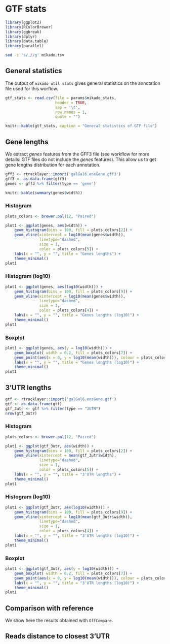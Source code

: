 # GTF stats

```r
library(ggplot2)
library(RColorBrewer)
library(ggbreak)
library(dplyr)
library(data.table)
library(parallel)
```

```bash
sed -i 's/,//g' mikado.tsv
```

## General statistics
The output of `mikado util stats` gives general statistics on the annotation file used for this worflow.

```r
gtf_stats <- read.csv(file = params$mikado_stats,
					  header = TRUE,
					  sep = '\t',
					  row.names = 1,
					  quote = "")
```

```r
knitr::kable(gtf_stats, caption = "General statistics of GTF file")
```


## Gene lengths

We extract *genes* features from the GFF3 file (see workflow for more details: GTF files do not include the *genes* features).
This allow us to get gene lengths distribution for each annotation.

```r
gff3 <- rtracklayer::import('galGal6.ensGene.gff3')
gff3 <- as.data.frame(gff3)
genes <- gff3 %>% filter(type == 'gene')
```

```r
knitr::kable(summary(genes$width))
```

### Histogram
```r
plots_colors <- brewer.pal(12, "Paired")

plot1 <- ggplot(genes, aes(width)) +
	geom_histogram(bins = 100, fill = plots_colors[2]) +
	geom_vline(xintercept = log10(mean(genes$width)),
			   linetype="dashed",
			   size = 1,
			   color = plots_colors[5]) +
	labs(x = "", y = "", title = "Genes lengths") +
	theme_minimal()
plot1
```

### Histogram (log10)
```r
plot1 <- ggplot(genes, aes(log10(width))) +
	geom_histogram(bins = 100, fill = plots_colors[9]) +
	geom_vline(xintercept = log10(mean(genes$width)),
			   linetype="dashed",
			   size = 1,
			   color = plots_colors[4]) +
	labs(x = "", y = "", title = "Genes lengths (log10)") +
	theme_minimal()
plot1
```

### Boxplot
```r
plot1 <- ggplot(genes, aes(y = log10(width))) +
	geom_boxplot( width = 0.2, fill = plots_colors[7]) +
	geom_point(aes(x = 0, y = log10(mean(width))), colour = plots_colors[2], size = 4) +
	labs(x = "", y = "", title = "Genes lengths (log10)") +
	theme_minimal()
plot1
```


## 3'UTR lengths

```r
gtf <- rtracklayer::import('galGal6.ensGene.gtf')
gtf <- as.data.frame(gtf)
gtf_3utr <- gtf %>% filter(type == "3UTR")
nrow(gtf_3utr)
```

### Histogram
```r
plots_colors <- brewer.pal(12, "Paired")

plot1 <- ggplot(gtf_3utr, aes(width)) +
	geom_histogram(bins = 100, fill = plots_colors[2]) +
	geom_vline(xintercept = mean(gtf_3utr$width),
			   linetype="dashed",
			   size = 1,
			   color = plots_colors[5]) +
	labs(x = "", y = "", title = "3'UTR lengths") +
	theme_minimal()
plot1
```

### Histogram (log10)
```r
plot1 <- ggplot(gtf_3utr, aes(log10(width))) +
	geom_histogram(bins = 100, fill = plots_colors[9]) +
	geom_vline(xintercept = log10(mean(gtf_3utr$width)),
			   linetype="dashed",
			   size = 1,
			   color = plots_colors[4]) +
	labs(x = "", y = "", title = "3'UTR lengths (log10)") +
	theme_minimal()
plot1
```

### Boxplot
```r
plot1 <- ggplot(gtf_3utr, aes(y = log10(width))) +
	geom_boxplot( width = 0.2, fill = plots_colors[7]) +
	geom_point(aes(x = 0, y = log10(mean(width))), colour = plots_colors[2], size = 4) +
	labs(x = "", y = "", title = "3'UTR lengths (log10)") +
	theme_minimal()
plot1
```


## Comparison with reference
We show here the results obtained with `GffCompare`.

## Reads distance to closest 3'UTR

